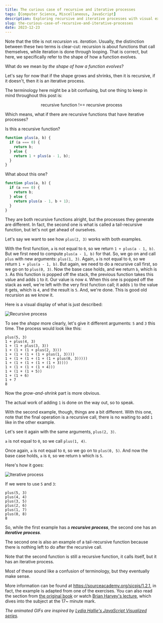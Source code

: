 ```yaml
---
title: The curious case of recursive and iterative processes
tags: [Computer Science, Miscellaneous, JavaScript]
description: Exploring recursive and iterative processes with visual examples.
slug: the-curious-case-of-recursive-and-iterative-processes
date: 2023-12-23
---
```


Note that the title is not _recursion vs. iteration_. Usually, the distinction between these two terms is clear-cut: recursion is about functions that call themselves, while iteration is  done through looping. That is correct, but here, we specifically refer to the shape of how a function evolves. 

What do we mean by _the shape of how a function evolves_?

Let's say for now that if the shape grows and shrinks, then it is recursive, if it doesn't, then it is an iterative process.

The terminology here might be a bit confusing, but one thing to keep in mind throughout this post is:

<p align="center">recursive function !== recursive process</p>

Which means, what if there are recursive functions that have iterative processes?

Is this a recursive function?

```ts
function plus(a, b) {
  if (a === 0) {
    return b;
  } else {
    return 1 + plus(a - 1, b);
  }
}
```

What about this one?

```js
function plus(a, b) {
  if (a === 0) {
    return b;
  } else {
    return plus(a - 1, b + 1);
  }
}
```

They are both recursive functions alright, but the processes they generate are different. In fact, the second one is what is called a tail-recursive function, but let's not get ahead of ourselves.

Let's say we want to see how `plus(2, 3)` works with both examples.

With the first function, `a` is not equal to `0`, so we return `1 + plus(a - 1, b)`. But we first need to compute `plus(a - 1, b)` for that. So, we go on and call `plus` with new arguments: `plus(1, 3)`. Again, `a` is not equal to `0`, so we return `1 + plus(a - 1, b)`. But again, we need to do a recursive call first, so we go on to `plus(0, 3)`. Now the base case holds, and we return `b`, which is `3`. As this function is popped off the stack, the previous function takes this value and adds `1` to it. Our value is now `4`. When this one is popped off the stack as well, we're left with the very first function call; it adds `1` to the value it gets, which is `4`, and the result is `5`. And, we're done. This is good old recursion as we know it.

Here is a visual display of what is just described:

![Recursive process](/blog/post-images/2023-12-23/recursive-process.gif)

To see the _shape_ more clearly, let's give it different arguments: `5` and `3` this time. The process would look like this:

```
plus(5, 3)
1 + plus(4, 3)
1 + (1 + plus(3, 3))
1 + (1 + (1 + plus(2, 3)))
1 + (1 + (1 + (1 + plus(1, 3))))
1 + (1 + (1 + (1 + (1 + plus(0, 3)))))
1 + (1 + (1 + (1 + (1 + 3))))
1 + (1 + (1 + (1 + 4)))
1 + (1 + (1 + 5))
1 + (1 + 6)
1 + 7
8
```

Now the _grow-and-shrink_ part is more obvious.

The actual work of adding `1` is done on the way out, so to speak.

With the second example, though, things are a bit different. With this one, note that the final operation is a recursive call, there is no waiting to add `1` like in the other example. 

Let's see it again with the same arguments, `plus(2, 3)`.

`a` is not equal to `0`, so we call `plus(1, 4)`.

Once again, `a` is not equal to `0`, so we go on to `plus(0, 5)`.
And now the base case holds, `a` is `0`, so we return `b` which is `5`.

Here's how it goes:

![Iterative process](/blog/post-images/2023-12-23/iterative-process.gif)

If we were to use `5` and `3`:

```
plus(5, 3)
plus(4, 4)
plus(3, 5)
plus(2, 6)
plus(1, 7)
plus(0, 8)
8
```

So, while the first example has a _**recursive process**_, the second one has an _**iterative process**_.

The second one is also an example of a tail-recursive function because there is nothing left to do after the recursive call.

Note that the second function is still a recursive function, it calls itself, but it has an iterative process.

Most of these sound like a confusion of terminology, but they eventually make sense.

More information can be found at https://sourceacademy.org/sicpjs/1.2.1, in fact, the example is adapted from one of the exercises.
You can also read the section from [the original book](https://web.mit.edu/6.001/6.037/sicp.pdf#subsection.1.2.1) or watch [Brian Harvey's lecture](https://archive.org/details/ucberkeley_webcast_0G3tNuBBO5I), which dives into the subject at the 17~ minute mark.

_The animated GIFs are inspired by [Lydia Hallie's JavaScript Visualized series](https://dev.to/lydiahallie/javascript-visualized-event-loop-3dif)._